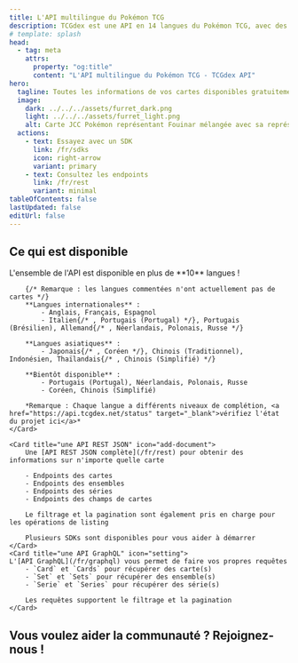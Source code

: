 ```yaml
---
title: L'API multilingue du Pokémon TCG
description: TCGdex est une API en 14 langues du Pokémon TCG, avec des données détaillées sur les cartes et autres, et un accès facile à une API REST/GraphQL et aux SDK.
# template: splash
head:
  - tag: meta
    attrs:
      property: "og:title"
      content: "L'API multilingue du Pokémon TCG - TCGdex API"
hero:
  tagline: Toutes les informations de vos cartes disponibles gratuitement et en open source !
  image:
    dark: ../../../assets/furret_dark.png
    light: ../../../assets/furret_light.png
    alt: Carte JCC Pokémon représentant Fouinar mélangée avec sa représentation JSON
  actions:
    - text: Essayez avec un SDK
      link: /fr/sdks
      icon: right-arrow
      variant: primary
    - text: Consultez les endpoints
      link: /fr/rest
      variant: minimal
tableOfContents: false
lastUpdated: false
editUrl: false
---
```



## Ce qui est disponible

<CardGrid stagger>
	<Card title="10 langues et plus" icon="heart">
		L'ensemble de l'API est disponible en plus de **10** langues !

		{/* Remarque : les langues commentées n'ont actuellement pas de cartes */}
		**Langues internationales** :
			- Anglais, Français, Espagnol
			- Italien{/* , Portugais (Portugal) */}, Portugais (Brésilien), Allemand{/* , Néerlandais, Polonais, Russe */}

		**Langues asiatiques** :
			- Japonais{/* , Coréen */}, Chinois (Traditionnel), Indonésien, Thaïlandais{/* , Chinois (Simplifié) */}

		**Bientôt disponible** :
			- Portugais (Portugal), Néerlandais, Polonais, Russe
			- Coréen, Chinois (Simplifié)

		*Remarque : Chaque langue a différents niveaux de complétion, <a href="https://api.tcgdex.net/status" target="_blank">vérifiez l'état du projet ici</a>*
	</Card>

	<Card title="une API REST JSON" icon="add-document">
		Une [API REST JSON complète](/fr/rest) pour obtenir des informations sur n'importe quelle carte

		- Endpoints des cartes
		- Endpoints des ensembles
		- Endpoints des séries
		- Endpoints des champs de cartes

		Le filtrage et la pagination sont également pris en charge pour les opérations de listing

		Plusieurs SDKs sont disponibles pour vous aider à démarrer
	</Card>
	<Card title="une API GraphQL" icon="setting">
	L'[API GraphQL](/fr/graphql) vous permet de faire vos propres requêtes
		- `Card` et `Cards` pour récupérer des carte(s)
		- `Set` et `Sets` pour récupérer des ensemble(s)
		- `Serie` et `Series` pour récupérer des série(s)

		Les requêtes supportent le filtrage et la pagination
	</Card>
</CardGrid>

## Vous voulez aider la communauté ? Rejoignez-nous !

<CardGrid>
	<LinkCard href="https://discord.gg/NehYTAhsZE" title="Rejoignez notre Discord" description="Discord est notre principal moyen de communication entre les membres de la communauté" />
	<LinkCard href="https://github.com/tcgdex/cards-database" title="Ajoutez une étoile au dépôt !" description="Aidez notre dépôt à atteindre la lune en lui ajoutant une étoile sur Github" />
	<LinkCard href="https://github.com/tcgdex/cards-database" title="Contribuez" description="Contribuer vous aidera, vous et les autres membres de la communauté" />
	<LinkCard href="https://github.com/sponsors/tcgdex" title="Soutenez le projet" description="L'API est coûteuse à maintenir, de plus, vous obtenez un retour sur votre investissement :D" />
</CardGrid>
